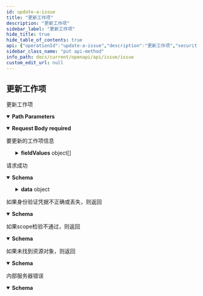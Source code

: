 ```yaml
---
id: update-a-issue
title: "更新工作项"
description: "更新工作项"
sidebar_label: "更新工作项"
hide_title: true
hide_table_of_contents: true
api: {"operationId":"update-a-issue","description":"更新工作项","security":[{"oauth2":["write:project:issue"]}],"parameters":[{"name":"teamID","in":"path","description":"团队ID","required":true,"schema":{"type":"string"}},{"name":"issueID","in":"path","description":"工作项ID","required":true,"schema":{"type":"string"}}],"requestBody":{"description":"要更新的工作项信息","content":{"application/json":{"schema":{"type":"object","properties":{"assignee":{"maxLength":8,"minLength":1,"type":"string","description":"工作项负责人"},"title":{"maxLength":1024,"minLength":1,"type":"string","description":"工作项负责人"},"fieldValues":{"type":"array","description":"工作项属性信息","items":{"required":["fieldID","type","value"],"type":"object","properties":{"fieldID":{"description":"属性ID","minLength":8,"type":"string"},"type":{"minimum":1,"type":"integer","description":"属性类型"},"value":{"type":"object","properties":{},"description":"属性值"}},"title":"FieldValues"}}},"title":"UpdateIssueRequest"}}},"required":true},"responses":{"200":{"description":"请求成功","content":{"application/json":{"schema":{"type":"object","properties":{"result":{"type":"string","description":"本次请求结果,SUCCESS|FAIL"},"data":{"type":"object","properties":{"id":{"type":"string","description":"工作项ID"},"number":{"type":"integer","description":"工作项编号"},"title":{"type":"string","description":"工作项标题"},"projectID":{"type":"string","description":"工作项所属项目ID"},"issueTypeID":{"type":"string","description":"工作项类型ID"},"parentID":{"type":"string","description":"父工作项ID"}}}},"title":"AddOrUpdateSuccessResponse"}}}},"401":{"description":"如果身份验证凭据不正确或丢失，则返回","content":{"application/json":{"schema":{"type":"object","properties":{"result":{"type":"string","description":"本次请求结果,SUCCESS|FAIL"},"errorCode":{"type":"string","description":"本次请求错误码"},"errorMsg":{"type":"string","description":"本次请求错误信息"}},"title":"BadResponse"}}}},"403":{"description":"如果scope检验不通过，则返回","content":{"application/json":{"schema":{"type":"object","properties":{"result":{"type":"string","description":"本次请求结果,SUCCESS|FAIL"},"errorCode":{"type":"string","description":"本次请求错误码"},"errorMsg":{"type":"string","description":"本次请求错误信息"}},"title":"BadResponse"}}}},"404":{"description":"如果未找到资源对象，则返回","content":{"application/json":{"schema":{"type":"object","properties":{"result":{"type":"string","description":"本次请求结果,SUCCESS|FAIL"},"errorCode":{"type":"string","description":"本次请求错误码"},"errorMsg":{"type":"string","description":"本次请求错误信息"}},"title":"BadResponse"}}}},"500":{"description":"内部服务器错误","content":{"application/json":{"schema":{"type":"object","properties":{"result":{"type":"string","description":"本次请求结果,SUCCESS|FAIL"},"errorCode":{"type":"string","description":"本次请求错误码"},"errorMsg":{"type":"string","description":"本次请求错误信息"}},"title":"BadResponse"}}}}},"x-codegen-request-body-name":"body","extensions":[{"key":"x-codegen-request-body-name","value":"body"}],"method":"put","path":"/project/team/{teamID}/issues/{issueID}","servers":[{"url":"https://ones.cn/rest/api/v1"},{"url":"http://ones.cn/rest/api/v1"}],"securitySchemes":{"oauth2":{"type":"oauth2","flows":{"authorizationCode":{"authorizationUrl":"https://ones.cn/oauth2/authorize","tokenUrl":"https://ones.cn/oauth2/token","scopes":{"write:project:issue":"新增、修改、删除工作项","read:project:issue":"获取工作项信息"}}}}},"jsonRequestBodyExample":{"assignee":"string","title":"string","fieldValues":[{"fieldID":"string","type":0,"value":{}}]},"info":{"title":"Issue","version":"1.0","description":"此资源代表工作项。使用它来获取、创建、更新和删除工作项。\n"},"postman":{"name":"更新工作项","description":{"content":"更新工作项","type":"text/plain"},"url":{"path":["project","team",":teamID","issues",":issueID"],"host":["{{baseUrl}}"],"query":[],"variable":[{"disabled":false,"description":{"content":"(Required) 团队ID","type":"text/plain"},"type":"any","value":"","key":"teamID"},{"disabled":false,"description":{"content":"(Required) 工作项ID","type":"text/plain"},"type":"any","value":"","key":"issueID"}]},"header":[{"key":"Content-Type","value":"application/json"},{"key":"Accept","value":"application/json"}],"method":"PUT","body":{"mode":"raw","raw":"\"\"","options":{"raw":{"language":"json"}}},"auth":{"type":"oauth2","oauth2":[]}}}
sidebar_class_name: "put api-method"
info_path: docs/current/openapi/api/issue/issue
custom_edit_url: null
---
```



## 更新工作项



更新工作项

<details style={{"marginBottom":"1rem"}} data-collapsed={false} open={true}><summary style={{}}><strong>Path Parameters</strong></summary><div><ul><ParamsItem className={"paramsItem"} param={{"name":"teamID","in":"path","description":"团队ID","required":true,"schema":{"type":"string"}}}></ParamsItem><ParamsItem className={"paramsItem"} param={{"name":"issueID","in":"path","description":"工作项ID","required":true,"schema":{"type":"string"}}}></ParamsItem></ul></div></details><MimeTabs><TabItem label={"application/json"} value={"application/json-schema"}><details style={{}} data-collapsed={false} open={true}><summary style={{"textAlign":"left"}}><strong>Request Body</strong><strong style={{"fontSize":"var(--ifm-code-font-size)","color":"var(--openapi-required)"}}> required</strong></summary><div style={{"textAlign":"left","marginLeft":"1rem"}}><div style={{"marginTop":"1rem","marginBottom":"1rem"}}>

要更新的工作项信息

</div></div><ul style={{"marginLeft":"1rem"}}><SchemaItem collapsible={false} name={"assignee"} required={false} schemaName={"string"} qualifierMessage={"**Possible values:** `non-empty` and `<= 8 characters`"} schema={{"maxLength":8,"minLength":1,"type":"string","description":"工作项负责人"}}></SchemaItem><SchemaItem collapsible={false} name={"title"} required={false} schemaName={"string"} qualifierMessage={"**Possible values:** `non-empty` and `<= 1024 characters`"} schema={{"maxLength":1024,"minLength":1,"type":"string","description":"工作项负责人"}}></SchemaItem><SchemaItem collapsible={true} className={"schemaItem"}><details style={{}}><summary style={{}}><strong>fieldValues</strong><span style={{"opacity":"0.6"}}> object[]</span></summary><div style={{"marginLeft":"1rem"}}><div style={{"marginTop":".5rem","marginBottom":".5rem"}}>

工作项属性信息

</div><li><div style={{"fontSize":"var(--ifm-code-font-size)","opacity":"0.6","marginLeft":"-.5rem","paddingBottom":".5rem"}}>Array [</div></li><SchemaItem collapsible={false} name={"fieldID"} required={true} schemaName={"string"} qualifierMessage={"**Possible values:** `>= 8 characters`"} schema={{"description":"属性ID","minLength":8,"type":"string"}}></SchemaItem><SchemaItem collapsible={false} name={"type"} required={true} schemaName={"integer"} qualifierMessage={"**Possible values:** `>= 1`"} schema={{"minimum":1,"type":"integer","description":"属性类型"}}></SchemaItem><SchemaItem collapsible={true} className={"schemaItem"}><details style={{}}><summary style={{}}><strong>value</strong><span style={{"opacity":"0.6"}}> object</span><strong style={{"fontSize":"var(--ifm-code-font-size)","color":"var(--openapi-required)"}}> required</strong></summary><div style={{"marginLeft":"1rem"}}><div style={{"marginTop":".5rem","marginBottom":".5rem"}}>

属性值

</div></div></details></SchemaItem><li><div style={{"fontSize":"var(--ifm-code-font-size)","opacity":"0.6","marginLeft":"-.5rem"}}>]</div></li></div></details></SchemaItem></ul></details></TabItem></MimeTabs><div><ApiTabs><TabItem label={"200"} value={"200"}><div>

请求成功

</div><div><MimeTabs schemaType={"response"}><TabItem label={"application/json"} value={"application/json"}><SchemaTabs><TabItem label={"Schema"} value={"Schema"}><details style={{}} data-collapsed={false} open={true}><summary style={{"textAlign":"left"}}><strong>Schema</strong></summary><div style={{"textAlign":"left","marginLeft":"1rem"}}></div><ul style={{"marginLeft":"1rem"}}><SchemaItem collapsible={false} name={"result"} required={false} schemaName={"string"} qualifierMessage={undefined} schema={{"type":"string","description":"本次请求结果,SUCCESS|FAIL"}}></SchemaItem><SchemaItem collapsible={true} className={"schemaItem"}><details style={{}}><summary style={{}}><strong>data</strong><span style={{"opacity":"0.6"}}> object</span></summary><div style={{"marginLeft":"1rem"}}><SchemaItem collapsible={false} name={"id"} required={false} schemaName={"string"} qualifierMessage={undefined} schema={{"type":"string","description":"工作项ID"}}></SchemaItem><SchemaItem collapsible={false} name={"number"} required={false} schemaName={"integer"} qualifierMessage={undefined} schema={{"type":"integer","description":"工作项编号"}}></SchemaItem><SchemaItem collapsible={false} name={"title"} required={false} schemaName={"string"} qualifierMessage={undefined} schema={{"type":"string","description":"工作项标题"}}></SchemaItem><SchemaItem collapsible={false} name={"projectID"} required={false} schemaName={"string"} qualifierMessage={undefined} schema={{"type":"string","description":"工作项所属项目ID"}}></SchemaItem><SchemaItem collapsible={false} name={"issueTypeID"} required={false} schemaName={"string"} qualifierMessage={undefined} schema={{"type":"string","description":"工作项类型ID"}}></SchemaItem><SchemaItem collapsible={false} name={"parentID"} required={false} schemaName={"string"} qualifierMessage={undefined} schema={{"type":"string","description":"父工作项ID"}}></SchemaItem></div></details></SchemaItem></ul></details></TabItem><TabItem label={"Example (from schema)"} value={"Example (from schema)"}><ResponseSamples responseExample={"{\n  \"result\": \"string\",\n  \"data\": {\n    \"id\": \"string\",\n    \"number\": 0,\n    \"title\": \"string\",\n    \"projectID\": \"string\",\n    \"issueTypeID\": \"string\",\n    \"parentID\": \"string\"\n  }\n}"} language={"json"}></ResponseSamples></TabItem></SchemaTabs></TabItem></MimeTabs></div></TabItem><TabItem label={"401"} value={"401"}><div>

如果身份验证凭据不正确或丢失，则返回

</div><div><MimeTabs schemaType={"response"}><TabItem label={"application/json"} value={"application/json"}><SchemaTabs><TabItem label={"Schema"} value={"Schema"}><details style={{}} data-collapsed={false} open={true}><summary style={{"textAlign":"left"}}><strong>Schema</strong></summary><div style={{"textAlign":"left","marginLeft":"1rem"}}></div><ul style={{"marginLeft":"1rem"}}><SchemaItem collapsible={false} name={"result"} required={false} schemaName={"string"} qualifierMessage={undefined} schema={{"type":"string","description":"本次请求结果,SUCCESS|FAIL"}}></SchemaItem><SchemaItem collapsible={false} name={"errorCode"} required={false} schemaName={"string"} qualifierMessage={undefined} schema={{"type":"string","description":"本次请求错误码"}}></SchemaItem><SchemaItem collapsible={false} name={"errorMsg"} required={false} schemaName={"string"} qualifierMessage={undefined} schema={{"type":"string","description":"本次请求错误信息"}}></SchemaItem></ul></details></TabItem><TabItem label={"Example (from schema)"} value={"Example (from schema)"}><ResponseSamples responseExample={"{\n  \"result\": \"string\",\n  \"errorCode\": \"string\",\n  \"errorMsg\": \"string\"\n}"} language={"json"}></ResponseSamples></TabItem></SchemaTabs></TabItem></MimeTabs></div></TabItem><TabItem label={"403"} value={"403"}><div>

如果scope检验不通过，则返回

</div><div><MimeTabs schemaType={"response"}><TabItem label={"application/json"} value={"application/json"}><SchemaTabs><TabItem label={"Schema"} value={"Schema"}><details style={{}} data-collapsed={false} open={true}><summary style={{"textAlign":"left"}}><strong>Schema</strong></summary><div style={{"textAlign":"left","marginLeft":"1rem"}}></div><ul style={{"marginLeft":"1rem"}}><SchemaItem collapsible={false} name={"result"} required={false} schemaName={"string"} qualifierMessage={undefined} schema={{"type":"string","description":"本次请求结果,SUCCESS|FAIL"}}></SchemaItem><SchemaItem collapsible={false} name={"errorCode"} required={false} schemaName={"string"} qualifierMessage={undefined} schema={{"type":"string","description":"本次请求错误码"}}></SchemaItem><SchemaItem collapsible={false} name={"errorMsg"} required={false} schemaName={"string"} qualifierMessage={undefined} schema={{"type":"string","description":"本次请求错误信息"}}></SchemaItem></ul></details></TabItem><TabItem label={"Example (from schema)"} value={"Example (from schema)"}><ResponseSamples responseExample={"{\n  \"result\": \"string\",\n  \"errorCode\": \"string\",\n  \"errorMsg\": \"string\"\n}"} language={"json"}></ResponseSamples></TabItem></SchemaTabs></TabItem></MimeTabs></div></TabItem><TabItem label={"404"} value={"404"}><div>

如果未找到资源对象，则返回

</div><div><MimeTabs schemaType={"response"}><TabItem label={"application/json"} value={"application/json"}><SchemaTabs><TabItem label={"Schema"} value={"Schema"}><details style={{}} data-collapsed={false} open={true}><summary style={{"textAlign":"left"}}><strong>Schema</strong></summary><div style={{"textAlign":"left","marginLeft":"1rem"}}></div><ul style={{"marginLeft":"1rem"}}><SchemaItem collapsible={false} name={"result"} required={false} schemaName={"string"} qualifierMessage={undefined} schema={{"type":"string","description":"本次请求结果,SUCCESS|FAIL"}}></SchemaItem><SchemaItem collapsible={false} name={"errorCode"} required={false} schemaName={"string"} qualifierMessage={undefined} schema={{"type":"string","description":"本次请求错误码"}}></SchemaItem><SchemaItem collapsible={false} name={"errorMsg"} required={false} schemaName={"string"} qualifierMessage={undefined} schema={{"type":"string","description":"本次请求错误信息"}}></SchemaItem></ul></details></TabItem><TabItem label={"Example (from schema)"} value={"Example (from schema)"}><ResponseSamples responseExample={"{\n  \"result\": \"string\",\n  \"errorCode\": \"string\",\n  \"errorMsg\": \"string\"\n}"} language={"json"}></ResponseSamples></TabItem></SchemaTabs></TabItem></MimeTabs></div></TabItem><TabItem label={"500"} value={"500"}><div>

内部服务器错误

</div><div><MimeTabs schemaType={"response"}><TabItem label={"application/json"} value={"application/json"}><SchemaTabs><TabItem label={"Schema"} value={"Schema"}><details style={{}} data-collapsed={false} open={true}><summary style={{"textAlign":"left"}}><strong>Schema</strong></summary><div style={{"textAlign":"left","marginLeft":"1rem"}}></div><ul style={{"marginLeft":"1rem"}}><SchemaItem collapsible={false} name={"result"} required={false} schemaName={"string"} qualifierMessage={undefined} schema={{"type":"string","description":"本次请求结果,SUCCESS|FAIL"}}></SchemaItem><SchemaItem collapsible={false} name={"errorCode"} required={false} schemaName={"string"} qualifierMessage={undefined} schema={{"type":"string","description":"本次请求错误码"}}></SchemaItem><SchemaItem collapsible={false} name={"errorMsg"} required={false} schemaName={"string"} qualifierMessage={undefined} schema={{"type":"string","description":"本次请求错误信息"}}></SchemaItem></ul></details></TabItem><TabItem label={"Example (from schema)"} value={"Example (from schema)"}><ResponseSamples responseExample={"{\n  \"result\": \"string\",\n  \"errorCode\": \"string\",\n  \"errorMsg\": \"string\"\n}"} language={"json"}></ResponseSamples></TabItem></SchemaTabs></TabItem></MimeTabs></div></TabItem></ApiTabs></div>